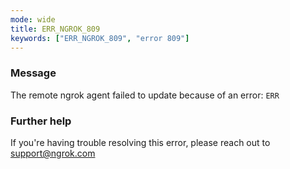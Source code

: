 ```yaml
---
mode: wide
title: ERR_NGROK_809
keywords: ["ERR_NGROK_809", "error 809"]
---
```


### Message

The remote ngrok agent failed to update because of an error: `ERR`

### Further help

If you're having trouble resolving this error, please reach out to [support@ngrok.com](mailto:support@ngrok.com?subject=Help%20with%20ERR_NGROK_809)
